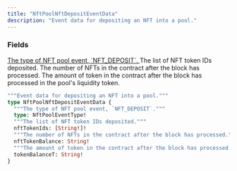 ```yaml
---
title: "NftPoolNftDepositEventData"
description: "Event data for depositing an NFT into a pool."
---
```


### Fields

<a href="/api-reference/types/nftpooleventtype">
  <ResponseField name="type" type="NftPoolEventType!" required>
    The type of NFT pool event, `NFT_DEPOSIT`.
  </ResponseField>
</a>

<ResponseField name="nftTokenIds" type="[String!]!" required>
  The list of NFT token IDs deposited.
</ResponseField>

<ResponseField name="nftTokenBalance" type="String!" required>
  The number of NFTs in the contract after the block has processed.
</ResponseField>

<ResponseField name="tokenBalanceT" type="String!" required>
  The amount of token in the contract after the block has processed in the pool&#39;s liquidity token.
</ResponseField>


```graphql NftPoolNftDepositEventData
"""Event data for depositing an NFT into a pool."""
type NftPoolNftDepositEventData {
  """The type of NFT pool event, `NFT_DEPOSIT`."""
  type: NftPoolEventType!
  """The list of NFT token IDs deposited."""
  nftTokenIds: [String!]!
  """The number of NFTs in the contract after the block has processed."""
  nftTokenBalance: String!
  """The amount of token in the contract after the block has processed in the pool's liquidity token."""
  tokenBalanceT: String!
}
```
